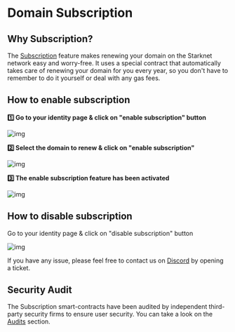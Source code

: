 # Domain Subscription

## Why Subscription?

The [Subscription](https://app.starknet.id/subscription) feature makes renewing your domain on the Starknet network easy and worry-free. It uses a special contract that automatically takes care of renewing your domain for you every year, so you don't have to remember to do it yourself or deal with any gas fees.

## How to enable subscription

**1️⃣ Go to your identity page & click on "enable subscription" button**

![img](public/illustrations/enable.webp)

**2️⃣ Select the domain to renew & click on "enable subscription"**

![img](public/illustrations/domain-renew-enable.webp)

**3️⃣ The enable subscription feature has been activated**

![img](public/illustrations/validate.webp)

## How to disable subscription

Go to your identity page & click on "disable subscription" button

![img](public/illustrations/disable.webp)

If you have any issue, please feel free to contact us on [Discord](https://discord.com/invite/qypnmzkhbc) by opening a ticket.

## Security Audit

The Subscription smart-contracts have been audited by independent third-party security firms to ensure user security. You can take a look on the [Audits](https://github.com/lfglabs-dev/auto_renew_contract/tree/main/audits) section.
